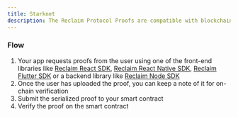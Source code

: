 ```yaml
---
title: Starknet
description: The Reclaim Protocol Proofs are compatible with blockchain applications.
---
```


### Flow

1. Your app requests proofs from the user using one of the front-end libraries like [Reclaim React SDK](/js/frontend-example), [Reclaim React Native SDK](/react-native), [Reclaim Flutter SDK](/flutter) or a backend library like [Reclaim Node SDK](/js/backend-example)
2. Once the user has uploaded the proof, you can keep a note of it for on-chain verification
3. Submit the serialized proof to your smart contract
4. Verify the proof on the smart contract
